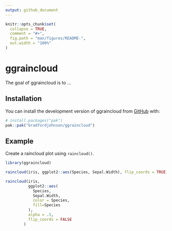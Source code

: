 ```yaml
---
output: github_document
---
```


<!-- README.md is generated from README.Rmd. Please edit that file -->

```r
knitr::opts_chunk$set(
  collapse = TRUE,
  comment = "#>",
  fig.path = "man/figures/README-",
  out.width = "100%"
)
```

# ggraincloud

<!-- badges: start -->
<!-- badges: end -->

The goal of ggraincloud is to ...

## Installation

You can install the development version of ggraincloud from [GitHub](https://github.com/) with:

``` r
# install.packages("pak")
pak::pak("bradfordjohnson/ggraincloud")
```

## Example

Create a raincloud plot using `raincloud()`.

```r
library(ggraincloud)

raincloud(iris, ggplot2::aes(Species, Sepal.Width), flip_coords = TRUE)

raincloud(iris,
          ggplot2::aes(
            Species,
            Sepal.Width,
            color = Species,
            fill=Species
          ),
          alpha = .5,
          flip_coords = FALSE
        )
```
